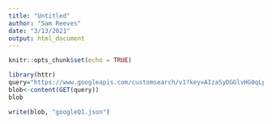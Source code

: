 ```yaml
---
title: "Untitled"
author: "Sam Reeves"
date: "3/13/2021"
output: html_document
---
```


```r
knitr::opts_chunk$set(echo = TRUE)
```
```r
library(httr)
query="https://www.googleapis.com/customsearch/v1?key=AIzaSyDGGlvHG0qLpOjLF5_k-ojZtPKjyFOSUYM&cx=1f1bbcd0558947d90&q=most+valuable+data+science+skills"
blob<-content(GET(query))
blob
```

```r
write(blob, "googleQ1.json")
```

